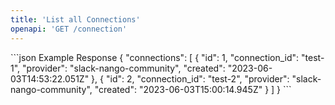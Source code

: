 ```yaml
---
title: 'List all Connections'
openapi: 'GET /connection'
---
```


<ResponseExample>
  ```json Example Response
{
  "connections": [
    {
      "id": 1,
      "connection_id": "test-1",
      "provider": "slack-nango-community",
      "created": "2023-06-03T14:53:22.051Z"
    },
    {
      "id": 2,
      "connection_id": "test-2",
      "provider": "slack-nango-community",
      "created": "2023-06-03T15:00:14.945Z"
    }
  ]
}
  ```
</ResponseExample>